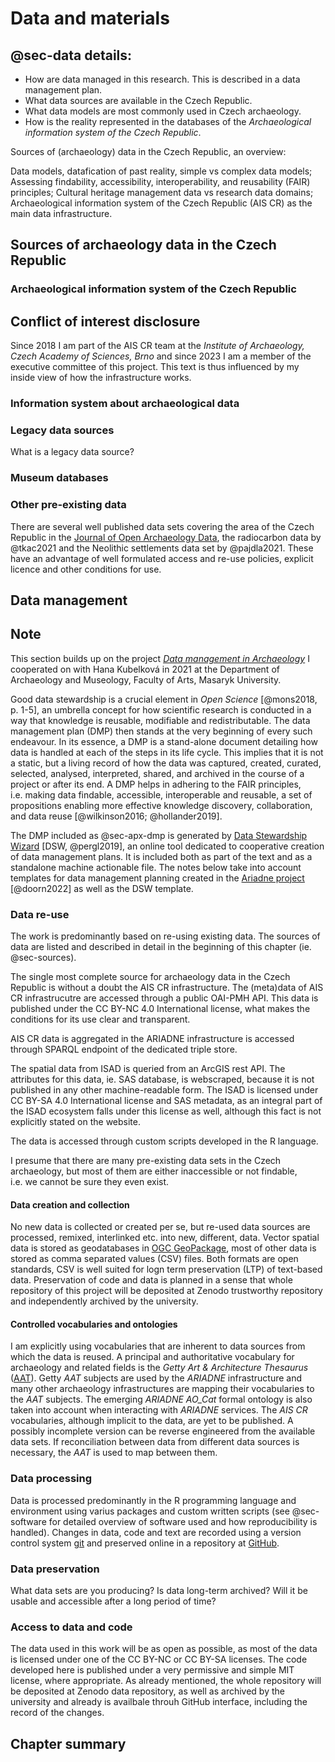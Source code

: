 # Data and materials {#sec-data}

::: {.callout-note}

## @sec-data details: {.unnumbered}

- How are data managed in this research.
  This is described in a data management plan.
- What data sources are available in the Czech Republic.
- What data models are most commonly used in Czech archaeology.
- How is the reality represented in the databases of the *Archaeological information system of the Czech Republic*.

:::

Sources of (archaeology) data in the Czech Republic, an overview:

Data models, datafication of past reality, simple vs complex data models;
Assessing findability, accessibility, interoperability, and reusability (FAIR) principles;
Cultural heritage management data vs research data domains;
Archaeological information system of the Czech Republic (AIS CR) as the main data infrastructure.

## Sources of archaeology data in the Czech Republic {#sec-sources}



### Archaeological information system of the Czech Republic {#sec-aiscr}

::: {.callout-warning}

## Conflict of interest disclosure

Since 2018 I am part of the AIS CR team at the *Institute of Archaeology, Czech Academy of Sciences, Brno* and since 2023 I am a member of the executive committee of this project.
This text is thus influenced by my inside view of how the infrastructure works.

:::

### Information system about archaeological data

### Legacy data sources

What is a legacy data source?

### Museum databases

### Other pre-existing data

There are several well published data sets covering the area of the Czech Republic in the [Journal of Open Archaeology Data](https://openarchaeologydata.metajnl.com/), the radiocarbon data by @tkac2021 and the Neolithic settlements data set by @pajdla2021.
These have an advantage of well formulated access and re-use policies, explicit licence and other conditions for use.


## Data management {#sec-dmp}

::: {.callout-note}

## Note

This section builds up on the project [*Data management in Archaeology*](https://www.phil.muni.cz/en/research/current-projects/57940) I cooperated on with Hana Kubelková in 2021 at the Department of Archaeology and Museology, Faculty of Arts, Masaryk University.

:::

Good data stewardship is a crucial element in *Open Science* [@mons2018, p. 1-5], an umbrella concept for how scientific research is conducted in a way that knowledge is reusable, modifiable and redistributable.
The data management plan (DMP) then stands at the very beginning of every such endeavour.
In its essence, a DMP is a stand-alone document detailing how data is handled at each of the steps in its life cycle.
This implies that it is not a static, but a living record of how the data was captured, created, curated, selected, analysed, interpreted, shared, and archived in the course of a project or after its end.
A DMP helps in adhering to the FAIR principles, i.e. making data findable, accessible, interoperable and reusable, a set of propositions enabling more effective knowledge discovery, collaboration, and data reuse [@wilkinson2016; @hollander2019].

The DMP included as @sec-apx-dmp is generated by [Data Stewardship Wizard](ds-wizard.org) [DSW, @pergl2019], an online tool dedicated to cooperative creation of data management plans.
It is included both as part of the text and as a standalone machine actionable file.
The notes below take into account templates for data management planning created in the [Ariadne project](https://vast-lab.org/dmp/index.html) [@doorn2022] as well as the DSW template.


### Data re-use

The work is predominantly based on re-using existing data.
The sources of data are listed and described in detail in the beginning of this chapter (ie. @sec-sources).

The single most complete source for archaeology data in the Czech Republic is without a doubt the AIS CR infrastructure.
The (meta)data of AIS CR infrastrucutre are accessed through a public OAI-PMH API.
This data is published under the CC BY-NC 4.0 International license, what makes the conditions for its use clear and transparent.

AIS CR data is aggregated in the ARIADNE infrastructure is accessed through SPARQL endpoint of the dedicated triple store.

The spatial data from ISAD is queried from an ArcGIS rest API.
The attributes for this data, ie. SAS database, is webscraped, because it is not published in any other machine-readable form.
The ISAD is licensed under CC BY-SA 4.0 International license and SAS metadata, as an integral part of the ISAD ecosystem falls under this license as well, although this fact is not explicitly stated on the website.

The data is accessed through custom scripts developed in the R language.

I presume that there are many pre-existing data sets in the Czech archaeology, but most of them are either inaccessible or not findable, i.e. we cannot be sure they even exist.

<!-- Wikidata?, OpenStreetMap?
Re-use
Are there pre-existing data?
License? Conditions for use?
How is it accessed? -->

#### Data creation and collection

No new data is collected or created per se, but re-used data sources are processed, remixed, interlinked etc. into new, different, data.
Vector spatial data is stored as geodatabases in [OGC GeoPackage](https://www.geopackage.org/), most of other data is stored as comma separated values (CSV) files.
Both formats are open standards, CSV is well suited for logn term preservation (LTP) of text-based data.
Preservation of code and data is planned in a sense that whole repository of this project will be deposited at Zenodo trustworthy repository and independently archived by the university.

<!-- - Creation and collection
Data formats?
Volumes of data? Suitable for LTP and sharing? -->

#### Controlled vocabularies and ontologies

<!-- Any used vocabularies, terminologies, ontologies? -->
I am explicitly using vocabularies that are inherent to data sources from which the data is reused.
A principal and authoritative vocabulary for archaeology and related fields is the *Getty Art & Architecture Thesaurus* ([AAT](https://www.getty.edu/research/tools/vocabularies/aat/)).
Getty *AAT* subjects are used by the *ARIADNE* infrastructure and many other archaeology infrastructures are mapping their vocabularies to the *AAT* subjects.
The emerging *ARIADNE* *AO_Cat* formal ontology is also taken into account when interacting with *ARIADNE* services.
The *AIS CR* vocabularies, although implicit to the data, are yet to be published.
A possibly incomplete version can be reverse engineered from the available data sets.
If reconciliation between data from different data sources is necessary, the *AAT* is used to map between them.

### Data processing

<!-- How will you work with the data?
Do you have/need storage?
Do you do backups?
Are you using object-store? Are you using relational database? Graph database? Triple store?
How are changes in data managed? -->

Data is processed predominantly in the R programming language and environment using varius packages and custom written scripts (see @sec-software for detailed overview of software used and how reproducibility is handled).
Changes in data, code and text are recorded using a version control system [git](https://git-scm.com/) and preserved online in a repository at [GitHub](https://github.com/).

<!-- ### Interpretation

Specify/list data formats you will be using and their structure.
Will different data be integrated? -->

### Data preservation

What data sets are you producing?
Is data long-term archived? Will it be usable and accessible after a long period of time?

### Access to data and code

The data used in this work will be as open as possible, as most of the data is licensed under one of the CC BY-NC or CC BY-SA licenses.
The code developed here is published under a very permissive and simple MIT license, where appropriate.
As already mentioned, the whole repository will be deposited at Zenodo data repository, as well as archived by the university and already is availbale throuh GitHub interface, including the record of the changes.

## Chapter summary {.unnumbered}
